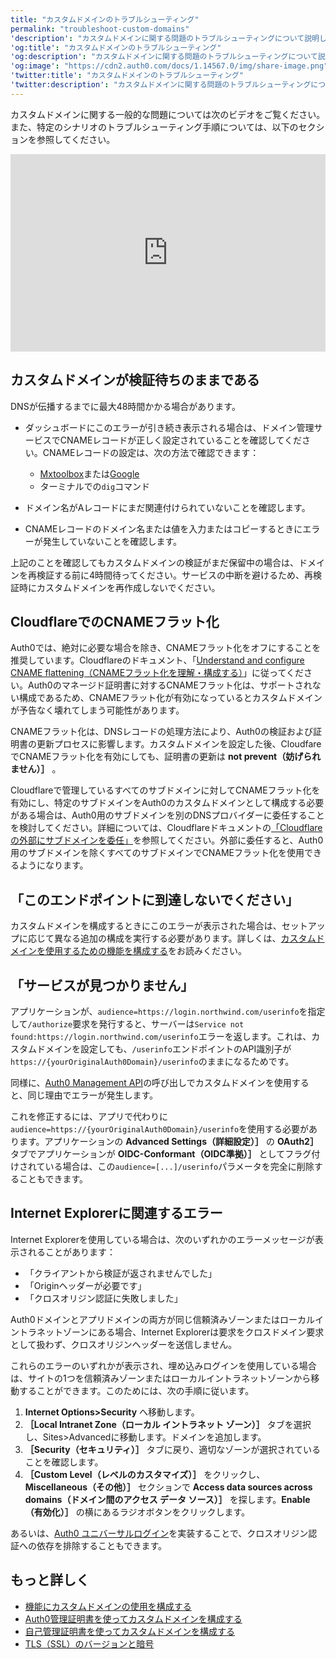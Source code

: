 ---
title: "カスタムドメインのトラブルシューティング"
permalink: "troubleshoot-custom-domains"
'description': "カスタムドメインに関する問題のトラブルシューティングについて説明します。"
'og:title': "カスタムドメインのトラブルシューティング"
'og:description': "カスタムドメインに関する問題のトラブルシューティングについて説明します。"
'og:image': "https://cdn2.auth0.com/docs/1.14567.0/img/share-image.png"
'twitter:title': "カスタムドメインのトラブルシューティング"
'twitter:description': "カスタムドメインに関する問題のトラブルシューティングについて説明します。"
---

カスタムドメインに関する一般的な問題については次のビデオをご覧ください。また、特定のシナリオのトラブルシューティング手順については、以下のセクションを参照してください。

<iframe width="100%" height="316" src="https://www.youtube.com/embed/f6fkOkS1RFA" title="Custom Domain Issues" frameborder="0" allow="accelerometer; autoplay; clipboard-write; encrypted-media; gyroscope; picture-in-picture; web-share" referrerpolicy="strict-origin-when-cross-origin" allowfullscreen></iframe>

## カスタムドメインが検証待ちのままである

DNSが伝播するまでに最大48時間かかる場合があります。

* ダッシュボードにこのエラーが引き続き表示される場合は、ドメイン管理サービスでCNAMEレコードが正しく設定されていることを確認してください。CNAMEレコードの設定は、次の方法で確認できます：

  + [Mxtoolbox](https://mxtoolbox.com/DNSLookup.aspx)または[Google](https://dns.google.com)
  + ターミナルでの`dig`コマンド
* ドメイン名がAレコードにまだ関連付けられていないことを確認します。
* CNAMEレコードのドメイン名または値を入力またはコピーするときにエラーが発生していないことを確認します。

上記のことを確認してもカスタムドメインの検証がまだ保留中の場合は、ドメインを再検証する前に4時間待ってください。サービスの中断を避けるため、再検証時にカスタムドメインを再作成しないでください。

## CloudflareでのCNAMEフラット化

<Callout icon="file-lines" color="#0EA5E9" iconType="regular">

Auth0では、絶対に必要な場合を除き、CNAMEフラット化をオフにすることを推奨しています。Cloudflareのドキュメント、「[Understand and configure CNAME flattening（CNAMEフラット化を理解・構成する）](https://support.cloudflare.com/hc/en-us/articles/200169056-Understand-and-configure-CNAME-Flattening)」に従ってください。Auth0のマネージド証明書に対するCNAMEフラット化は、サポートされない構成であるため、CNAMEフラット化が有効になっているとカスタムドメインが予告なく壊れてしまう可能性があります。

</Callout>

CNAMEフラット化は、DNSレコードの処理方法により、Auth0の検証および証明書の更新プロセスに影響します。カスタムドメインを設定した後、CloudfareでCNAMEフラット化を有効にしても、証明書の更新は **not prevent（妨げられません）］** 。

Cloudflareで管理しているすべてのサブドメインに対してCNAMEフラット化を有効にし、特定のサブドメインをAuth0のカスタムドメインとして構成する必要がある場合は、Auth0用のサブドメインを別のDNSプロバイダーに委任することを検討してください。詳細については、Cloudflareドキュメントの[「Cloudflareの外部にサブドメインを委任」](https://support.cloudflare.com/hc/en-us/articles/360021357131-Delegating-Subdomains-Outside-of-Cloudflare)を参照してください。外部に委任すると、Auth0用のサブドメインを除くすべてのサブドメインでCNAMEフラット化を使用できるようになります。

## 「このエンドポイントに到達しないでください」

カスタムドメインを構成するときにこのエラーが表示された場合は、セットアップに応じて異なる追加の構成を実行する必要があります。詳しくは、[カスタムドメインを使用するための機能を構成する](/ja-jp/customize/custom-domains/configure-features-to-use-custom-domains)をお読みください。

## 「サービスが見つかりません」

アプリケーションが、`audience=https://login.northwind.com/userinfo`を指定して`/authorize`要求を発行すると、サーバーは`Service not found:https://login.northwind.com/userinfo`エラーを返します。これは、カスタムドメインを設定しても、`/userinfo`エンドポイントのAPI識別子が`https://{yourOriginalAuth0Domain}/userinfo`のままになるためです。

同様に、[Auth0 Management API](/ja-jp/api/management/v2)の呼び出しでカスタムドメインを使用すると、同じ理由でエラーが発生します。

これを修正するには、アプリで代わりに`audience=https://{yourOriginalAuth0Domain}/userinfo`を使用する必要があります。アプリケーションの **Advanced Settings（詳細設定）］** の **OAuth2］** タブでアプリケーションが **OIDC-Conformant（OIDC準拠）］** としてフラグ付けされている場合は、この`audience=[...]/userinfo`パラメータを完全に削除することもできます。

## Internet Explorerに関連するエラー

Internet Explorerを使用している場合は、次のいずれかのエラーメッセージが表示されることがあります：

* 「クライアントから検証が返されませんでした」
* 「Originヘッダーが必要です」
* 「クロスオリジン認証に失敗しました」

Auth0ドメインとアプリドメインの両方が同じ信頼済みゾーンまたはローカルイントラネットゾーンにある場合、Internet Explorerは要求をクロスドメイン要求として扱わず、クロスオリジンヘッダーを送信しません。

これらのエラーのいずれかが表示され、埋め込みログインを使用している場合は、サイトの1つを信頼済みゾーンまたはローカルイントラネットゾーンから移動することができます。このためには、次の手順に従います。

1. **Internet Options>Security** へ移動します。
2. **［Local Intranet Zone（ローカル イントラネット ゾーン）］** タブを選択し、Sites>Advancedに移動します。ドメインを追加します。
3. **［Security（セキュリティ）］** タブに戻り、適切なゾーンが選択されていることを確認します。
4. **［Custom Level（レベルのカスタマイズ）］** をクリックし、**Miscellaneous（その他）］** セクションで **Access data sources across domains（ドメイン間のアクセス データ ソース）］** を探します。**Enable（有効化）］** の横にあるラジオボタンをクリックします。

あるいは、[Auth0 ユニバーサルログイン](/ja-jp/authenticate/login/auth0-universal-login)を実装することで、クロスオリジン認証への依存を排除​​することもできます。

## もっと詳しく

* [機能にカスタムドメインの使用を構成する](/ja-jp/customize/custom-domains/configure-features-to-use-custom-domains)
* [Auth0管理証明書を使ってカスタムドメインを構成する](/ja-jp/customize/custom-domains/auth0-managed-certificates)
* [自己管理証明書を使ってカスタムドメインを構成する](/ja-jp/customize/custom-domains/self-managed-certificates)
* [TLS（SSL）のバージョンと暗号](/ja-jp/customize/custom-domains/self-managed-certificates/tls-ssl)